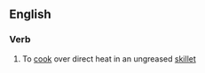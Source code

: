==English==

===Verb===
{{en-verb|head=[[pan]]-[[broil]]}}

#{{US}} To [[cook]] over direct heat in an ungreased [[skillet]]